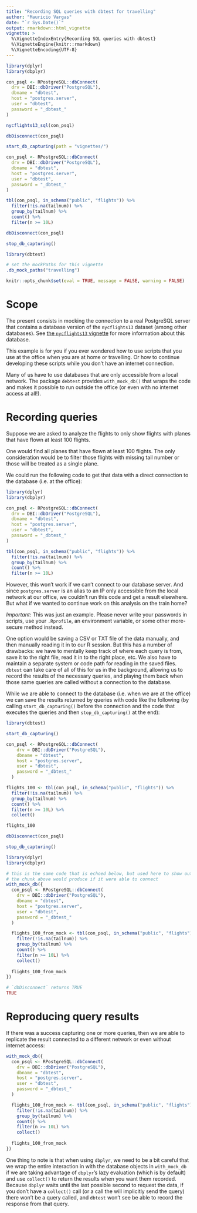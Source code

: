```yaml
---
title: "Recording SQL queries with dbtest for travelling"
author: "Mauricio Vargas"
date: "`r Sys.Date()`"
output: rmarkdown::html_vignette
vignette: >
  %\VignetteIndexEntry{Recording SQL queries with dbtest}
  %\VignetteEngine{knitr::rmarkdown}
  %\VignetteEncoding{UTF-8}
---
```


```r
library(dplyr)
library(dbplyr)

con_psql <- RPostgreSQL::dbConnect(
  drv = DBI::dbDriver("PostgreSQL"),
  dbname = "dbtest",
  host = "postgres.server",
  user = "dbtest",
  password = "_dbtest_"
)

nycflights13_sql(con_psql)

dbDisconnect(con_psql)

start_db_capturing(path = "vignettes/")

con_psql <- RPostgreSQL::dbConnect(
  drv = DBI::dbDriver("PostgreSQL"),
  dbname = "dbtest",
  host = "postgres.server",
  user = "dbtest",
  password = "_dbtest_"
)

tbl(con_psql, in_schema("public", "flights")) %>%
  filter(!is.na(tailnum)) %>%
  group_by(tailnum) %>%
  count() %>%
  filter(n >= 10L)

dbDisconnect(con_psql)

stop_db_capturing()
```

```r
library(dbtest)

# set the mockPaths for this vignette
.db_mock_paths("travelling")

knitr::opts_chunk$set(eval = TRUE, message = FALSE, warning = FALSE)
```

# Scope

The present consists in mocking the connection to a real PostgreSQL server that
contains a database version of the `nycflights13` dataset (among other
databases). See [the `nycflights13` vignette](nycflights.html) for
more information about this database.

This example is for you if you ever wondered how to use scripts that you use
at the office when you are at home or travelling. Or how to continue developing
these scripts while you don't have an internet connection.

Many of us have to use databases that are only accessible from a local network. 
The package `debtest` provides `with_mock_db()` that wraps the code and makes it
possible to run outside the office (or even with no internet access at all!).

# Recording queries

Suppose we are asked to analyze the flights to only show flights with planes 
that have flown at least 100 flights.

One would find all planes that have flown at least 100 flights. The only 
consideration would be to filter those flights with missing tail number or those
will be treated as a single plane.

We could run the following code to get that data with a direct connection to the 
database (i.e. at the office):
```r
library(dplyr)
library(dbplyr)

con_psql <- RPostgreSQL::dbConnect(
  drv = DBI::dbDriver("PostgreSQL"),
  dbname = "dbtest",
  host = "postgres.server",
  user = "dbtest",
  password = "_dbtest_"
)

tbl(con_psql, in_schema("public", "flights")) %>%
  filter(!is.na(tailnum)) %>%
  group_by(tailnum) %>%
  count() %>%
  filter(n >= 10L)
```

However, this won't work if we can't connect to our database server. And since 
`postgres.server` is an alias to an IP only accessible from the local network at 
our office, we couldn't run this code and get a result elsewhere. But what if we 
wanted to continue work on this analysis on the train home?

*Important:* This was just an example. Please never write your passwords in 
scripts, use your `.Rprofile`, an environment variable, or some other 
more-secure method instead.

One option would be saving a CSV or TXT file of the data manually, and then
manually reading it in to our R session. But this has a number of drawbacks: we
have to mentally keep track of where each query is from, save it to the right
file, read it in to the right place, etc. We also have to maintain a separate
system or code path for reading in the saved files. `dbtest` can take care of
all of this for us in the background, allowing us to record the results of the
necessary queries, and playing them back when those same queries are called
without a connection to the database.

While we are able to connect to the database (i.e. when we are at the office) we
can save the results returned by queries with code like the following (by
calling `start_db_capturing()` before the connection and the code that executes the
queries and then `stop_db_capturing()` at the end):

```r
library(dbtest)

start_db_capturing()

con_psql <- RPostgreSQL::dbConnect(
    drv = DBI::dbDriver("PostgreSQL"),
    dbname = "dbtest",
    host = "postgres.server",
    user = "dbtest",
    password = "_dbtest_"
  )

flights_100 <- tbl(con_psql, in_schema("public", "flights")) %>%
  filter(!is.na(tailnum)) %>%
  group_by(tailnum) %>%
  count() %>%
  filter(n >= 10L) %>%
  collect()

flights_100

dbDisconnect(con_psql)

stop_db_capturing()
```

```r
library(dplyr)
library(dbplyr)

# this is the same code that is echoed below, but used here to show output that 
# the chunk above would produce if it were able to connect
with_mock_db({
  con_psql <- RPostgreSQL::dbConnect(
    drv = DBI::dbDriver("PostgreSQL"),
    dbname = "dbtest",
    host = "postgres.server",
    user = "dbtest",
    password = "_dbtest_"
  )

  flights_100_from_mock <- tbl(con_psql, in_schema("public", "flights")) %>%
    filter(!is.na(tailnum)) %>%
    group_by(tailnum) %>%
    count() %>%
    filter(n >= 10L) %>%
    collect()
  
  flights_100_from_mock
})

# `dbDisconnect` returns TRUE
TRUE
```

# Reproducing query results

If there was a success capturing one or more queries, then we are able to
replicate the result connected to a different network or even without internet
access:

```r
with_mock_db({
  con_psql <- RPostgreSQL::dbConnect(
    drv = DBI::dbDriver("PostgreSQL"),
    dbname = "dbtest",
    host = "postgres.server",
    user = "dbtest",
    password = "_dbtest_"
  )

  flights_100_from_mock <- tbl(con_psql, in_schema("public", "flights")) %>%
    filter(!is.na(tailnum)) %>%
    group_by(tailnum) %>%
    count() %>%
    filter(n >= 10L) %>%
    collect()
  
  flights_100_from_mock
})
```

One thing to note is that when using `dbplyr`, we need to be a bit careful that 
we wrap the entire interaction in with the database objects in `with_mock_db` if
we are taking advantage of `dbplyr`'s lazy evaluation (which is by default) and
use `collect()` to return the results when you want them recorded. Because 
`dbplyr` waits until the last possible second to request the data, if you don't 
have a `collect()` call (or a call the will implicitly send the query) there 
won't be a query called, and `dbtest` won't see be able to record the response 
from that query.
